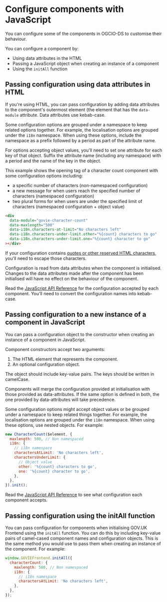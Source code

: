
<Meta title="Docs/Configure components with JavaScript" />

# Configure components with JavaScript

You can configure some of the components in OGCIO-DS to customise their behaviour.

You can configure a component by:

- Using data attributes in the HTML
- Passing a JavaScript object when creating an instance of a component
- Using the `initAll` function

## Passing configuration using data attributes in HTML

If you're using HTML, you can pass configuration by adding data attributes to the component's outermost element (the element that has the `data-module` attribute. Data attributes use kebab-case.

Some configuration options are grouped under a namespace to keep related options together. For example, the localisation options are grouped under the `i18n` namespace. When using these options, include the namespace as a prefix followed by a period as part of the attribute name.

For options accepting object values, you'll need to set one attribute for each key of that object. Suffix the attribute name (including any namespace) with a period and the name of the key in the object.

This example shows the opening tag of a character count component with some configuration options including:

- a specific number of characters (non-namespaced configuration)
- a new message for when users reach the specified number of characters (namespaced configuration)
- two plural forms for when users are under the specified limit of characters (namespaced configuration + object value)

```html
<div
  data-module="govie-character-count"
  data-maxlength="500"
  data-i18n.characters-at-limit="No characters left"
  data-i18n.characters-under-limit.other="%{count} characters to go"
  data-i18n.characters-under-limit.one="%{count} character to go"
></div>
```

If your configuration contains [quotes or other reserved HTML characters](https://developer.mozilla.org/en-US/docs/Glossary/Entity#reserved_characters), you'll need to escape those characters.

Configuration is read from data attributes when the component is initialised. Changes to the data attributes made after the component has been initialised will have no effect on the behaviour of the component.

Read the [JavaScript API Reference](/?path=/docs/docs-javascript-api-reference--docs) for the configuration accepted by each component. You'll need to convert the configuration names into kebab-case.

## Passing configuration to a new instance of a component in JavaScript

You can pass a configuration object to the constructor when creating an instance of a component in JavaScript.

Component constructors accept two arguments:

1. The HTML element that represents the component.
2. An optional configuration object.

The object should include key-value pairs. The keys should be written in camelCase.

Components will merge the configuration provided at initialisation with those provided as data-attributes. If the same option is defined in both, the one provided by data-attributes will take precedence.

Some configuration options might accept object values or be grouped under a namespace to keep related things together. For example, the localisation options are grouped under the `i18n` namespace. When using these options, use nested objects. For example:

```javascript
new CharacterCount($element, {
  maxlength: 500, // Non namespaced
  i18n: {
    // i18n namespace
    charactersAtLimit: 'No characters left',
    charactersUnderLimit: {
      // Object value
      other: '%{count} characters to go',
      one: '%{count} character to go',
    },
  },
}).init();
```

Read the [JavaScript API Reference](/?path=/docs/docs-javascript-api-reference--docs) to see what configuration each component accepts.

## Passing configuration using the initAll function

You can pass configuration for components when initialising GOV.UK Frontend using the `initAll` function. You can do this by including key-value pairs of camel-cased component names and configuration objects. This is the same method you would use to pass them when creating an instance of the component. For example:

```javascript
window.GOVIEFrontend.initAll({
  characterCount: {
    maxlength: 500, // Non namespaced
    i18n: {
      // i18n namespace
      charactersAtLimit: 'No characters left',
    },
  },
});
```
